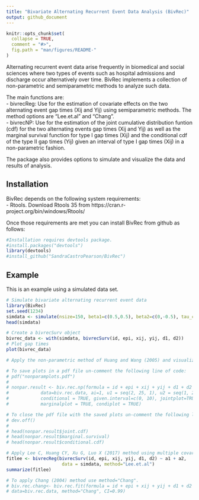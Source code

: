 ```yaml
---
title: "Bivariate Alternating Recurrent Event Data Analysis (BivRec)"
output: github_document
---
```


<!-- README.md is generated from README.Rmd. Please edit that file -->

```r
knitr::opts_chunk$set(
  collapse = TRUE,
  comment = "#>",
  fig.path = "man/figures/README-"
)
```

Alternating recurrent event data arise frequently in biomedical and social sciences where two types of events such as hospital admissions and discharge occur alternatively over time. BivRec implements a collection of non-parametric and semiparametric methods to analyze such data. 

The main functions are:  
- bivrecReg: Use for the estimation of covariate effects on the two alternating event gap times (Xij and Yij) using semiparametric methods. The method options are "Lee.et.al" and "Chang".  
- bivrecNP:  Use for the estimation of the joint cumulative distribution funtion (cdf) for the two alternating events gap times (Xij and Yij) as well as the marginal survival function for type I gap times (Xij) and the conditional cdf of the type II gap times (Yij) given an interval of type I gap times (Xij) in a non-parametric fashion.    

The package also provides options to simulate and visualize the data and results of analysis. 

## Installation

BivRec depends on the following system requirements:  
- Rtools. Download Rtools 35 from https://cran.r-project.org/bin/windows/Rtools/  

Once those requirements are met you can install BivRec from github as follows:
```r
#Installation requires devtools package.
#install.packages("devtools")
library(devtools)
#install_github("SandraCastroPearson/BivRec")
```

## Example

This is an example using a simulated data set.

```r
# Simulate bivariate alternating recurrent event data
library(BivRec)
set.seed(1234)
simdata <- simulate(nsize=150, beta1=c(0.5,0.5), beta2=c(0,-0.5), tau_c=63, set=1.1)
head(simdata)

# Create a bivrecSurv object
bivrec_data <- with(simdata, bivrecSurv(id, epi, xij, yij, d1, d2))
# Plot gap times
plot(bivrec_data)

# Apply the non-parametric method of Huang and Wang (2005) and visualize marginal and conditional results

# To save plots in a pdf file un-comment the following line of code: 
# pdf("nonparamplots.pdf")
# 
# nonpar.result <- biv.rec.np(formula = id + epi + xij + yij + d1 + d2 ~ 1,
#            data=biv.rec.data, ai=1, u1 = seq(2, 25, 1), u2 = seq(1, 20, 1),
#            conditional = TRUE, given.interval=c(0, 10), jointplot=TRUE,
#            marginalplot = TRUE, condiplot = TRUE)

# To close the pdf file with the saved plots un-comment the following line of code
# dev.off()
# 
# head(nonpar.result$joint.cdf)
# head(nonpar.result$marginal.survival)
# head(nonpar.result$conditional.cdf)

# Apply Lee C, Huang CY, Xu G, Luo X (2017) method using multiple covariates
fitlee <- bivrecReg(bivrecSurv(id, epi, xij, yij, d1, d2) ~ a1 + a2,
                     data = simdata, method="Lee.et.al")
summarize(fitlee)

# To apply Chang (2004) method use method="Chang".
# biv.rec.chang<- biv.rec.fit(formula = id + epi + xij + yij + d1 + d2 ~ a1 + a2, 
# data=biv.rec.data, method="Chang", CI=0.99)
```
